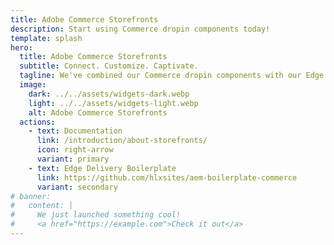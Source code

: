 ```yaml
---
title: Adobe Commerce Storefronts
description: Start using Commerce dropin components today!
template: splash
hero:
  title: Adobe Commerce Storefronts
  subtitle: Connect. Customize. Captivate.
  tagline: We've combined our Commerce dropin components with our Edge Delivery Services to create one of the fastest, most customizable storefront platforms in the industry.
  image:
    dark: ../../assets/widgets-dark.webp
    light: ../../assets/widgets-light.webp
    alt: Adobe Commerce Storefronts
  actions:
    - text: Documentation
      link: /introduction/about-storefronts/
      icon: right-arrow
      variant: primary
    - text: Edge Delivery Boilerplate
      link: https://github.com/hlxsites/aem-boilerplate-commerce
      variant: secondary
# banner:
#   content: |
#     We just launched something cool!
#     <a href="https://example.com">Check it out</a>
---
```



<CardGrid>
  <LinkCard
    icon="random"
    title="Storefront solutions"
    description="Learn about the different storefront solutions available."
    href="/introduction/about-storefronts/"
  />
  <LinkCard
    icon="setting"
    title="Dropin components"
    description="Learn about our storefront dropin components and how to use them in your storefront."
    href="/dropin-components/what-are-dropins/"
  />
  <LinkCard
    icon="rocket"
    title="Edge Delivery Storefront Tutorial"
    description="Create an Edge Deliery Sevices storefront with pre-integrated dropins."
    href="/edge-delivery-tutorial/overview/"
  />
  <LinkCard
    icon="document"
    title="Product Details dropin"
    description="Learn about the Product Details dropin."
    href="/product-details/pdp-anatomy/"
  />
  <LinkCard
    icon="document"
    title="Cart dropin"
    description="Learn about the Cart dropin."
    href="/cart/cart-anatomy/"
  />
  <LinkCard
    icon="document"
    title="Checkout dropin"
    description="Learn about the Checkout dropin."
    href="/checkout/checkout-anatomy/"
  />
</CardGrid>

